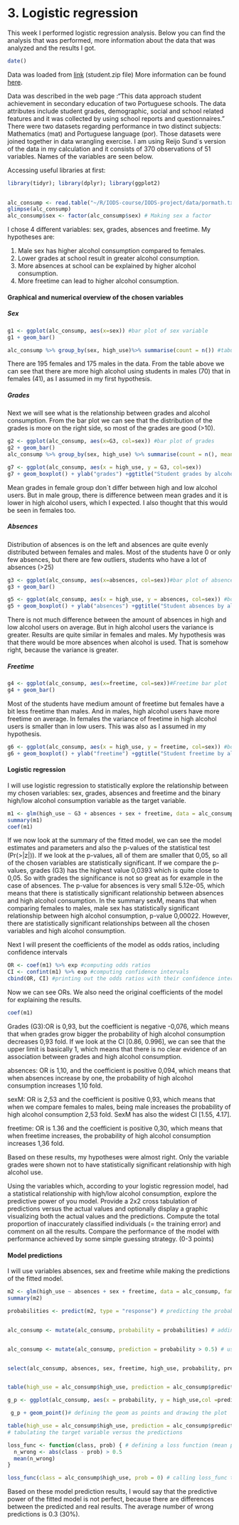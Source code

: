 # 3. Logistic regression

This week I performed logistic regression analysis. Below you can find the analysis that was performed, more information about the data that was analyzed and the results I got.


```r
date()

```

Data was loaded from [link](https://archive.ics.uci.edu/ml/machine-learning-databases/00320/) (student.zip file)
More information can be found [here](https://archive.ics.uci.edu/ml/datasets/Student+Performance).

Data was described in the web page :"This data approach student achievement in secondary education of two Portuguese schools. The data attributes include student grades, demographic, social and school related features and it was collected by using school reports and questionnaires." There were two datasets regarding performance in two distinct subjects: Mathematics (mat) and Portuguese language (por). Those datasets were joined together in data wrangling exercise. I am using Reijo Sund´s version of the data in my calculation and it consists of 370 observations of  51 variables. Names of the variables are seen below.

Accessing useful libraries at first:

```r
library(tidyr); library(dplyr); library(ggplot2)
  
```

```r
alc_consump <- read.table("~/R/IODS-course/IODS-project/data/pormath.txt", sep = ",", header=TRUE)
glimpse(alc_consump)
alc_consump$sex <- factor(alc_consump$sex) # Making sex a factor

```

I chose 4 different variables: sex, grades, absences and freetime. My hypotheses are: 

1. Male sex has higher alcohol consumption compared to females. 
2. Lower grades at school result in greater alcohol consumption.
3. More absences at school can be explained by higher alcohol consumption.
4. More freetime can lead to higher alcohol consumption.


#### Graphical and numerical overview of the chosen variables

##### Sex

```r
g1 <- ggplot(alc_consump, aes(x=sex)) #bar plot of sex variable
g1 + geom_bar()
```

```r
alc_consump %>% group_by(sex, high_use)%>% summarise(count = n()) #tabular summary of the relationship between sex and high use
```

There are 195 females and 175 males in the data. From the table above we can see that there are more high alcohol using students in males (70) that in females (41), as I assumed in my first hypothesis. 

##### Grades

Next we will see what is the relationship between grades and alcohol consumption. From the bar plot we can see that the distribution of the grades is more on the right side, so most of the grades are good (>10).

```r
g2 <- ggplot(alc_consump, aes(x=G3, col=sex)) #bar plot of grades
g2 + geom_bar()
alc_consump %>% group_by(sex, high_use) %>% summarise(count = n(), mean_grade = mean(G3))
```

```r
g7 <- ggplot(alc_consump, aes(x = high_use, y = G3, col=sex))
g7 + geom_boxplot() + ylab("grades") +ggtitle("Student grades by alcohol consumption and sex")
```

Mean grades in female group don´t differ between high and low alcohol users. But in male group, there is difference between mean grades and it is lower in high alcohol users, which I expected. I also thought that this would be seen in females too. 

##### Absences

Distribution of absences is on the left and absences are quite evenly distributed between females and males. Most of the students have 0 or only few absences, but there are few outliers, students who have a lot of absences (>25)

```r
g3 <- ggplot(alc_consump, aes(x=absences, col=sex))#bar plot of absences
g3 + geom_bar()

```

```r
g5 <- ggplot(alc_consump, aes(x = high_use, y = absences, col=sex)) #box plot of high use vs absences
g5 + geom_boxplot() + ylab("absences") +ggtitle("Student absences by alcohol consumption and sex")
```

There is not much difference between the amount of absences in high and low alcohol users on average. But in high alcohol users the variance is greater. Results are quite similar in females and males. My hypothesis was that there would be more absences when alcohol is used. That is somehow right, because the variance is greater. 

##### Freetime

```r
g4 <- ggplot(alc_consump, aes(x=freetime, col=sex))#Freetime bar plot
g4 + geom_bar()
```

Most of the students have medium amount of freetime but females have a bit less freetime than males. And in males, high alcohol users have more freetime on average. In females the variance of freetime in high alcohol users is smaller than in low users. This was also as I assumed in my hypothesis. 


```r
g6 <- ggplot(alc_consump, aes(x = high_use, y = freetime, col=sex)) #box plot of high use vs freetime  
g6 + geom_boxplot() + ylab("freetime") +ggtitle("Student freetime by alcohol consumption and sex")
```

#### Logistic regression

I will use logistic regression to statistically explore the relationship between my chosen variables: sex, grades, absences and freetime  and the binary high/low alcohol consumption variable as the target variable.


```r
m1 <- glm(high_use ~ G3 + absences + sex + freetime, data = alc_consump, family = "binomial")
summary(m1)
coef(m1)
```

If we now look at the summary of the fitted model, we can see the model estimates and parameters and also the p-values of the statistical test (Pr(>|z|)). If we look at the p-values, all of them are smaller that 0,05, so all of the chosen variables are statistically significant. If we compare the p-values, grades (G3) has the highest value 0,0393 which is quite close to 0,05. So with grades the significance is not so great as for example in the case of absences. The p-value for absences is very small 5.12e-05, which means that there is statistically significant relationship between absences and high alcohol consumption. In the summary sexM, means that when comparing females to males, male sex has statistically significant relationship between high alcohol consumption, p-value 0,00022. However, there are statistically significant relationships between all the chosen variables and high alcohol consumption.  

Next I will present the coefficients of the model as odds ratios, including confidence intervals 

```r
OR <- coef(m1) %>% exp #computing odds ratios
CI <- confint(m1) %>% exp #computing confidence intervals
cbind(OR, CI) #printing out the odds ratios with their confidence intervals

```

Now we can see ORs. We also need the original coefficients of the model for explaining the results. 

```r
coef(m1)
```
Grades (G3):OR is 0,93, but the coefficient is negative -0,076, which means that when grades grow bigger the probability of high alcohol consumption decreases 0,93 fold. If we look at the CI [0.86, 0.996], we can see that the upper limit is basically 1, which means that there is no clear evidence of an association between grades and high alcohol consumption. 

absences: OR is 1,10, and the coefficient is positive 0,094, which means that when absences increase by one, the probability of high alcohol consumption increases 1,10 fold.

sexM: OR is 2,53 and the coefficient is positive 0,93, which means that when we compare females to males, being male increases the probability of high alcohol consumption 2,53 fold. SexM has also the widest CI [1.55, 4.17].

freetime: OR is 1.36 and the coefficient is positive 0,30, which means that when freetime increases, the probability of high alcohol consumption increases 1,36 fold.

Based on these results, my hypotheses were almost right. Only the variable grades were shown not to have statistically significant relationship with high alcohol use. 

Using the variables which, according to your logistic regression model, had a statistical relationship with high/low alcohol consumption, explore the predictive power of you model. Provide a 2x2 cross tabulation of predictions versus the actual values and optionally display a graphic visualizing both the actual values and the predictions. Compute the total proportion of inaccurately classified individuals (= the training error) and comment on all the results. Compare the performance of the model with performance achieved by some simple guessing strategy. (0-3 points)

#### Model predictions

I will use variables absences, sex and freetime while making the predictions of the fitted model. 

```r
m2 <- glm(high_use ~ absences + sex + freetime, data = alc_consump, family = "binomial")#creating new model m2 with 3 variables
summary(m2)
```


```r

probabilities <- predict(m2, type = "response") # predicting the probability of high_use, with new model m2


alc_consump <- mutate(alc_consump, probability = probabilities) # adding the predicted probabilities to 'alc_consump'


alc_consump <- mutate(alc_consump, prediction = probability > 0.5) # using the probabilities to make a prediction of high_use


select(alc_consump, absences, sex, freetime, high_use, probability, prediction) %>% tail(10)# checking the last ten original classes, predicted probabilities, and class predictions


table(high_use = alc_consump$high_use, prediction = alc_consump$prediction) # tabulating the target variable versus the predictions

```

```r
g_p <- ggplot(alc_consump, aes(x = probability, y = high_use,col =prediction )) # initializing a plot of 'high_use' versus 'probability' in 'alc_consump'

 g_p + geom_point()# defining the geom as points and drawing the plot


```

```r

table(high_use = alc_consump$high_use, prediction = alc_consump$prediction) %>% prop.table() %>% addmargins()
# tabulating the target variable versus the predictions
```


```r

loss_func <- function(class, prob) { # defining a loss function (mean prediction error)
  n_wrong <- abs(class - prob) > 0.5
  mean(n_wrong)
}

loss_func(class = alc_consump$high_use, prob = 0) # calling loss_func to compute the average number of wrong predictions in the data
```

Based on these model prediction results, I would say that the predictive power of the fitted model is not perfect, because there are differences between the predicted and real results. The average number of wrong predictions is 0.3 (30%). 

